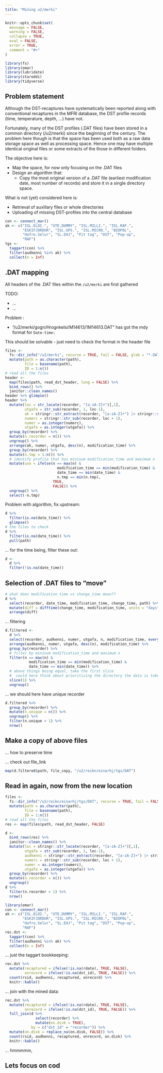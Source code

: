 ```yaml
---
title: "Mining u2/merki"
---
```


```r
knitr::opts_chunk$set(
  message = FALSE, 
  warning = FALSE,
  collapse = TRUE,
  eval = FALSE,
  error = TRUE,
  comment = "#>"
)
```

```r
library(fs)
library(omar)
library(lubridate)
library(staroddi)
library(tidyverse)
```

## Problem statement

Although the DST-recaptures have systematically been reported along with conventional recaptures in the MFRI database, the DST profile records (time, temperature, depth, ...) have not.

Fortunately, many of the DST profiles (.DAT files) have been stored in a common directory (/u2/merki) since the beginning of the century. The problem here though is that the space has been used both as a raw data storage space as well as processing space. Hence one may have multiple identical original files or some extracts of the those in different folders.

The objective here is:

* Map the space, for now only focusing on the .DAT files
* Design an algorithm that:
  * Copy the most original version of a .DAT file (earliest modification date, most number of records) and store it in a single directory space.
  
What is not (yet) considered here is:

* Retrieval of auxillary files or whole directories
* Uploading of missing DST-profiles into the central database

```r
con <- connect_mar()
ak <- c("ISL.ELDI.", "UTE.DUMMY", "ISL.MILLI.", "ISL.RAF.", 
        "ESKIFJORDUR", "ISL.GPS.", "ISL.MICRO.", "BIOPOL",
        "Hafro.Selur", "SL.EHJ", "Pit tag", "DST", "Pop-up",
        "RAF")
tgs <- 
  taggart(con) %>% 
  filter(audkenni %in% ak) %>% 
  collect(n = Inf)
```

## .DAT mapping

All headers of the .DAT files within the `/u2/merki` are first gathered


TODO:

* ...
* ...

Problem :

* "/u2/merki/gogn/Hrognkelsi/M14613/1M14613.DAT" has got the mdy format for `Date-time:`

This should be solvable - just need to check the format in the header file

```r
files <-
  fs::dir_info("/u2/merki", recurse = TRUE, fail = FALSE, glob = "*.DAT") %>%
  mutate(path = as.character(path),
         file = basename(path),
         ID = 1:n())
# read all the files
header <- 
  map(files$path, read_dst_header, long = FALSE) %>% 
  bind_rows() %>% 
  janitor::clean_names()
header %>% glimpse()
header %>% 
  mutate(loc = str_locate(recorder, "[a-zA-Z]+")[,1],
         utgafa = str_sub(recorder, 1, loc-1),
         ak = stringr::str_extract(recorder, "[a-zA-Z]+") |> stringr::str_to_upper(),
         numerc = stringr::str_sub(recorder, loc + 1),
         numer = as.integer(numerc),
         utgafa = as.integer(utgafa)) %>% 
  group_by(recorder) %>% 
  mutate(n.recorder = n()) %>% 
  ungroup() %>% 
  arrange(ak, numer, utgafa, desc(n), modification_time) %>% 
  group_by(recorder) %>% 
  mutate(n.tmp = 1:n()) %>% 
  # identify profile that has mininum modification_time and maximum n
  mutate(use = ifelse(n == max(n) & 
                        modification_time == min(modification_time) &
                        date_time == min(date_time) &
                        n.tmp == min(n.tmp),
                      TRUE,
                      FALSE)) %>% 
  ungroup() %>% 
  select(-n.tmp)
```

Problem with algorithm, fix upstream:

```r
d %>% 
  filter(is.na(date_time)) %>% 
  glimpse()
# the files to check
d %>% 
  filter(is.na(date_time)) %>% 
  pull(path)
```

... for the time being, filter these out:
```r
d <- 
  d %>% 
  filter(!is.na(date_time))
```


## Selection of .DAT files to "move"

```r
# what does modification time vs change_time mean??
d %>% 
  select(recorder, date_time, modification_time, change_time, path) %>% 
  mutate(diff = difftime(change_time, modification_time, units = "days")) %>% 
  arrange(diff)
```

... filtering


```r
d.filtered <- 
  d %>% 
  select(recorder, audkenni, numer, utgafa, n, modification_time, everything()) %>% 
  arrange(audkenni, numer, utgafa, desc(n), modification_time) %>% 
  group_by(recorder) %>% 
  # filter by mininum modification_time and maximum n
  filter(n == max(n) & 
           modification_time == min(modification_time) &
           date_time == min(date_time)) %>% 
  # above things being equal, take the first slice
  #  could here think about prioritizing the directory the data is taken from
  slice(1) %>% 
  ungroup()
```

... we should here have unique recorder

```r
d.filtered %>% 
  group_by(recorder) %>% 
  mutate(n.unique = n()) %>% 
  ungroup() %>% 
  filter(n.unique > 1) %>% 
  nrow()
```

## Make a copy of above files

... how to preserve time

... check out file_link

```r
map(d.filtered$path, file_copy, "/u2/reikn/einarhj/tgs/DAT")
```

## Read in again, now from the new location

```r
files <-
  fs::dir_info("/u2/reikn/einarhj/tgs/DAT", recurse = TRUE, fail = FALSE, glob = "*.DAT") %>%
  mutate(path = as.character(path),
         file = basename(path),
         ID = 1:n())
# read all the files
res <- map(files$path, read_dst_header, FALSE)

d <- 
  bind_rows(res) %>% 
  janitor::clean_names() %>% 
  mutate(loc = stringr::str_locate(recorder, "[a-zA-Z]+")[,1],
         utgafa = str_sub(recorder, 1, loc-1),
         audkenni = stringr::str_extract(recorder, "[a-zA-Z]+") |> stringr::str_to_upper(),
         numerc = stringr::str_sub(recorder, loc + 1),
         numer = as.integer(numerc),
         utgafa = as.integer(utgafa)) %>% 
  group_by(recorder) %>% 
  mutate(n.recorder = n()) %>% 
  ungroup()
d %>% 
  filter(n.recorder > 1) %>% 
  nrow()
```

```r
library(omar)
con <- connect_mar()
ak <- c("ISL.ELDI.", "UTE.DUMMY", "ISL.MILLI.", "ISL.RAF.", 
        "ESKIFJORDUR", "ISL.GPS.", "ISL.MICRO.", "BIOPOL",
        "Hafro.Selur", "SL.EHJ", "Pit tag", "DST", "Pop-up",
        "RAF")
rec.dst <- 
  taggart(con) %>% 
  filter(audkenni %in% ak) %>% 
  collect(n = Inf)
```

... just the taggart bookkeeping:

```r
rec.dst %>% 
  mutate(recaptured = ifelse(!is.na(rdate), TRUE, FALSE),
         onrecord = ifelse(!is.na(dst_id), TRUE, FALSE)) %>% 
  count(rsid, audkenni, recaptured, onrecord) %>% 
  knitr::kable()
```

... join with the mined data:

```r
rec.dst %>% 
  mutate(recaptured = ifelse(!is.na(rdate), TRUE, FALSE),
         onrecord = ifelse(!is.na(dst_id), TRUE, FALSE)) %>% 
  full_join(d %>% 
              select(recorder) %>% 
              mutate(on.disk = TRUE),
            by = c("dst_id" = "recorder")) %>% 
  mutate(on.disk = replace_na(on.disk, FALSE)) %>% 
  count(rsid, audkenni, recaptured, onrecord, on.disk) %>% 
  knitr::kable()
```

... hmmmmm, 


## Lets focus on cod

